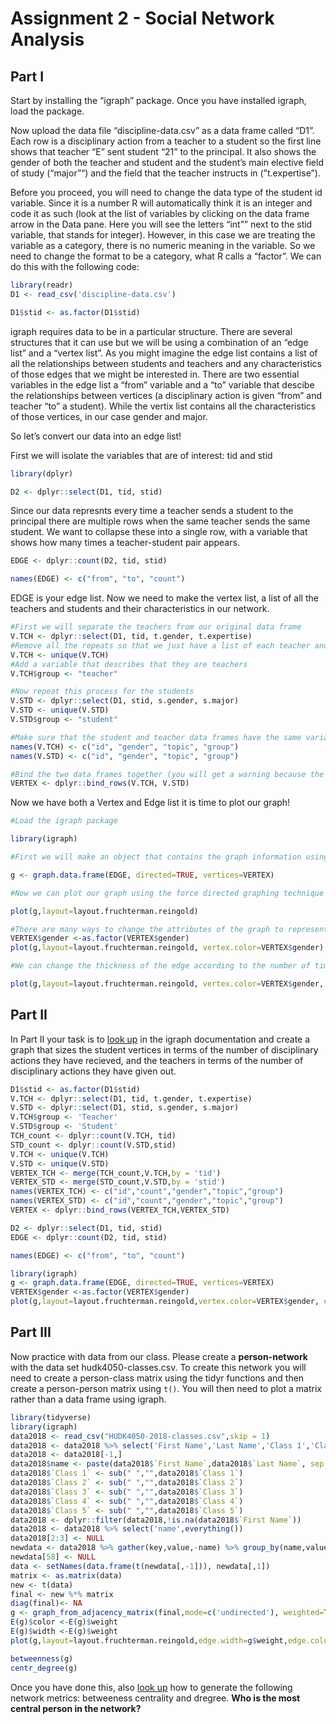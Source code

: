# Assignment 2 - Social Network Analysis

## Part I
Start by installing the "igraph" package. Once you have installed igraph, load the package.

Now upload the data file "discipline-data.csv" as a data frame called "D1". Each row is a disciplinary action from a teacher to a student so the first line shows that teacher "E" sent student "21" to the principal. It also shows the gender of both the teacher and student and the student's main elective field of study ("major"") and the field that the teacher instructs in ("t.expertise").

Before you proceed, you will need to change the data type of the student id variable. Since it is a number R will automatically think it is an integer and code it as such (look at the list of variables by clicking on the data frame arrow in the Data pane. Here you will see the letters "int"" next to the stid variable, that stands for integer). However, in this case we are treating the variable as a category, there is no numeric meaning in the variable. So we need to change the format to be a category, what R calls a "factor". We can do this with the following code:
```r
library(readr)
D1 <- read_csv('discipline-data.csv')
```

```r
D1$stid <- as.factor(D1$stid)
```

igraph requires data to be in a particular structure. There are several structures that it can use but we will be using a combination of an "edge list" and a "vertex list". As you might imagine the edge list contains a list of all the relationships between students and teachers and any characteristics of those edges that we might be interested in. There are two essential variables in the edge list a "from" variable and a "to" variable that descibe the relationships between vertices (a disciplinary action is given "from" and teacher "to" a student). While the vertix list contains all the characteristics of those vertices, in our case gender and major.

So let's convert our data into an edge list!

First we will isolate the variables that are of interest: tid and stid

```r
library(dplyr)

D2 <- dplyr::select(D1, tid, stid)
```

Since our data represnts every time a teacher sends a student to the principal there are multiple rows when the same teacher sends the same student. We want to collapse these into a single row, with a variable that shows how many times a teacher-student pair appears.

```r

EDGE <- dplyr::count(D2, tid, stid)

names(EDGE) <- c("from", "to", "count")

```

EDGE is your edge list. Now we need to make the vertex list, a list of all the teachers and students and their characteristics in our network.

```r

#First we will separate the teachers from our original data frame
V.TCH <- dplyr::select(D1, tid, t.gender, t.expertise)
#Remove all the repeats so that we just have a list of each teacher and their characteristics
V.TCH <- unique(V.TCH)
#Add a variable that describes that they are teachers
V.TCH$group <- "teacher"

#Now repeat this process for the students
V.STD <- dplyr::select(D1, stid, s.gender, s.major)
V.STD <- unique(V.STD)
V.STD$group <- "student"

#Make sure that the student and teacher data frames have the same variables names
names(V.TCH) <- c("id", "gender", "topic", "group")
names(V.STD) <- c("id", "gender", "topic", "group")

#Bind the two data frames together (you will get a warning because the teacher data frame has 5 types of id (A,B,C,D,E) and the student has 25 (1-30), this isn't a problem)
VERTEX <- dplyr::bind_rows(V.TCH, V.STD)

```

Now we have both a Vertex and Edge list it is time to plot our graph!

```r
#Load the igraph package

library(igraph)

#First we will make an object that contains the graph information using our two dataframes EDGE and VERTEX. Notice that we have made "directed = TRUE" - our graph is directed since discipline is being given from a teacher to a student.

g <- graph.data.frame(EDGE, directed=TRUE, vertices=VERTEX)

#Now we can plot our graph using the force directed graphing technique - our old friend Fruchertman-Reingold!

plot(g,layout=layout.fruchterman.reingold)

#There are many ways to change the attributes of the graph to represent different characteristics of the newtork. For example, we can color the nodes according to gender.
VERTEX$gender <-as.factor(VERTEX$gender)
plot(g,layout=layout.fruchterman.reingold, vertex.color=VERTEX$gender)

#We can change the thickness of the edge according to the number of times a particular teacher has sent a particular student to the principal.

plot(g,layout=layout.fruchterman.reingold, vertex.color=VERTEX$gender, edge.width=EDGE$count)
````

## Part II

In Part II your task is to [look up](http://igraph.org/r/) in the igraph documentation and create a graph that sizes the student vertices in terms of the number of disciplinary actions they have recieved, and the teachers in terms of the number of disciplinary actions they have given out.

```r
D1$stid <- as.factor(D1$stid)
V.TCH <- dplyr::select(D1, tid, t.gender, t.expertise)
V.STD <- dplyr::select(D1, stid, s.gender, s.major)
V.TCH$group <- 'Teacher'
V.STD$group <- 'Student'
TCH_count <- dplyr::count(V.TCH, tid)
STD_count <- dplyr::count(V.STD,stid)
V.TCH <- unique(V.TCH)
V.STD <- unique(V.STD)
VERTEX_TCH <- merge(TCH_count,V.TCH,by = 'tid')
VERTEX_STD <- merge(STD_count,V.STD,by = 'stid')
names(VERTEX_TCH) <- c("id","count","gender","topic","group")
names(VERTEX_STD) <- c("id","count","gender","topic","group")
VERTEX <- dplyr::bind_rows(VERTEX_TCH,VERTEX_STD)
```

```r
D2 <- dplyr::select(D1, tid, stid)
EDGE <- dplyr::count(D2, tid, stid)

names(EDGE) <- c("from", "to", "count")
```

```r
library(igraph)
g <- graph.data.frame(EDGE, directed=TRUE, vertices=VERTEX)
VERTEX$gender <-as.factor(VERTEX$gender)
plot(g,layout=layout.fruchterman.reingold,vertex.color=VERTEX$gender, edge.width=EDGE$count,vertex.size = VERTEX$count)
```

## Part III

Now practice with data from our class. Please create a **person-network** with the data set hudk4050-classes.csv. To create this network you will need to create a person-class matrix using the tidyr functions and then create a person-person matrix using `t()`. You will then need to plot a matrix rather than a data frame using igraph.
```r

library(tidyverse)
library(igraph)
data2018 <- read_csv("HUDK4050-2018-classes.csv",skip = 1)
data2018 <- data2018 %>% select('First Name','Last Name','Class 1','Class 2','Class 3','Class 4','Class 5')
data2018 <- data2018[-1,]
data2018$name <- paste(data2018$`First Name`,data2018$`Last Name`, sep = " ")
data2018$`Class 1` <- sub(" ","",data2018$`Class 1`)
data2018$`Class 2` <- sub(" ","",data2018$`Class 2`)
data2018$`Class 3` <- sub(" ","",data2018$`Class 3`)
data2018$`Class 4` <- sub(" ","",data2018$`Class 4`)
data2018$`Class 5` <- sub(" ","",data2018$`Class 5`)
data2018 <- dplyr::filter(data2018,!is.na(data2018$`First Name`))
data2018 <- data2018 %>% select('name',everything())
data2018[2:3] <- NULL
newdata <- data2018 %>% gather(key,value,-name) %>% group_by(name,value)%>%summarise(count=n())%>% spread(value,count,fill=0)%>%as.data.frame()
newdata[58] <- NULL
data <- setNames(data.frame(t(newdata[,-1])), newdata[,1])
matrix <- as.matrix(data)
new <- t(data)
final <- new %*% matrix
diag(final)<- NA
g <- graph_from_adjacency_matrix(final,mode=c('undirected'), weighted=TRUE,diag = FALSE)
E(g)$color <-E(g)$weight
E(g)$width <-E(g)$weight
plot(g,layout=layout.fruchterman.reingold,edge.width=g$weight,edge.color=g$weight)

betweenness(g)
centr_degree(g)

```

Once you have done this, also [look up](http://igraph.org/r/) how to generate the following network metrics: betweeness centrality and dregree. **Who is the most central person in the network?**

